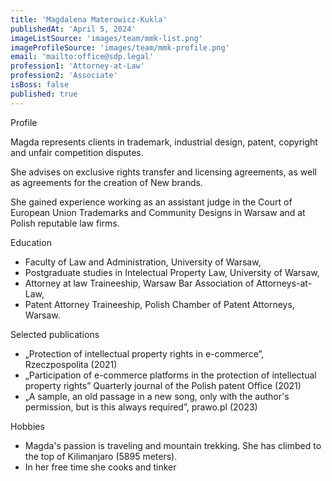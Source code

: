 ```yaml
---
title: 'Magdalena Materowicz-Kukla'
publishedAt: 'April 5, 2024'
imageListSource: 'images/team/mmk-list.png'
imageProfileSource: 'images/team/mmk-profile.png'
email: 'mailto:office@sdp.legal'
profession1: 'Attorney-at-Law'
profession2: 'Associate'
isBoss: false
published: true
---
```


<ProfileSection type="profile">Profile</ProfileSection>

Magda represents clients in trademark, industrial design, patent, copyright and unfair competition disputes.

She advises on exclusive rights transfer and licensing agreements, as well as agreements for the creation of New brands.

She gained experience working as an assistant judge in the Court of European Union Trademarks and Community Designs in Warsaw and at Polish reputable law firms.

<ProfileSection type="education">Education</ProfileSection>

- Faculty of Law and Administration, University of Warsaw,
- Postgraduate studies in Intelectual Property Law, University of Warsaw,
- Attorney at law Traineeship, Warsaw Bar Association of Attorneys-at-Law,
- Patent Attorney Traineeship, Polish Chamber of Patent Attorneys, Warsaw.

<ProfileSection type="publication">Selected publications</ProfileSection>

- „Protection of intellectual property rights in e-commerce”, Rzeczpospolita (2021)
- „Participation of e-commerce platforms in the protection of intellectual property rights” Quarterly journal of the Polish patent Office (2021)
- „A sample, an old passage in a new song, only with the author's permission, but is this always required”, prawo.pl (2023)

<ProfileSection type="hobby">Hobbies</ProfileSection>

- Magda's passion is traveling and mountain trekking. She has climbed to the top of Kilimanjaro (5895 meters).
- In her free time she cooks and tinker